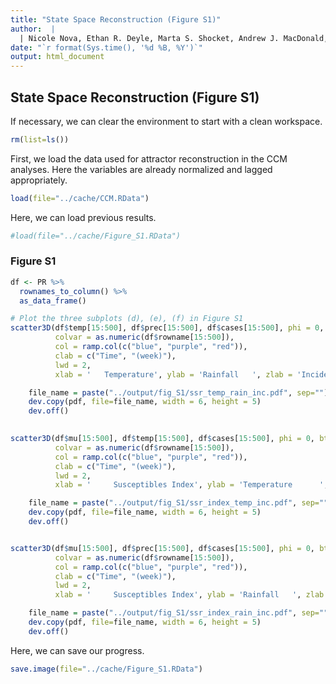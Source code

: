 ```yaml
---
title: "State Space Reconstruction (Figure S1)"   
author:  | 
  | Nicole Nova, Ethan R. Deyle, Marta S. Shocket, Andrew J. MacDonald, Marissa L. Childs, Martin Rypdal, George Sugihara, and Erin A. Mordecai
date: "`r format(Sys.time(), '%d %B, %Y')`"
output: html_document
---
```


## State Space Reconstruction (Figure S1)

If necessary, we can clear the environment to start with a clean workspace.
```r
rm(list=ls())
```

First, we load the data used for attractor reconstruction in the CCM analyses. Here the variables are already normalized and lagged appropriately. 
```r
load(file="../cache/CCM.RData")
```

Here, we can load previous results.
```r
#load(file="../cache/Figure_S1.RData") 
```


### Figure S1

```r
df <- PR %>%
  rownames_to_column() %>%
  as_data_frame()

# Plot the three subplots (d), (e), (f) in Figure S1
scatter3D(df$temp[15:500], df$prec[15:500], df$cases[15:500], phi = 0, bty = "g", type = "l", 
          colvar = as.numeric(df$rowname[15:500]),
          col = ramp.col(c("blue", "purple", "red")),
          clab = c("Time", "(week)"),
          lwd = 2,
          xlab = '   Temperature', ylab = 'Rainfall   ', zlab = 'Incidence')

    file_name = paste("../output/fig_S1/ssr_temp_rain_inc.pdf", sep="")
    dev.copy(pdf, file=file_name, width = 6, height = 5)
    dev.off()

    
scatter3D(df$mu[15:500], df$temp[15:500], df$cases[15:500], phi = 0, bty = "g", type = "l", 
          colvar = as.numeric(df$rowname[15:500]),
          col = ramp.col(c("blue", "purple", "red")),
          clab = c("Time", "(week)"),
          lwd = 2,
          xlab = '     Susceptibles Index', ylab = 'Temperature      ', zlab = 'Incidence')

    file_name = paste("../output/fig_S1/ssr_index_temp_inc.pdf", sep="")
    dev.copy(pdf, file=file_name, width = 6, height = 5)
    dev.off()


scatter3D(df$mu[15:500], df$prec[15:500], df$cases[15:500], phi = 0, bty = "g", type = "l", 
          colvar = as.numeric(df$rowname[15:500]),
          col = ramp.col(c("blue", "purple", "red")),
          clab = c("Time", "(week)"),
          lwd = 2,
          xlab = '     Susceptibles Index', ylab = 'Rainfall   ', zlab = 'Incidence')

    file_name = paste("../output/fig_S1/ssr_index_rain_inc.pdf", sep="")
    dev.copy(pdf, file=file_name, width = 6, height = 5)
    dev.off()
```


Here, we can save our progress.
```r
save.image(file="../cache/Figure_S1.RData") 
```